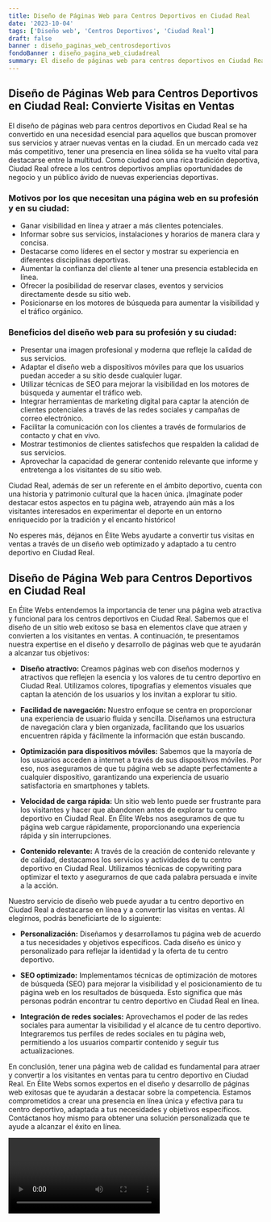```yaml
---
title: Diseño de Páginas Web para Centros Deportivos en Ciudad Real
date: '2023-10-04'
tags: ['Diseño web', 'Centros Deportivos', 'Ciudad Real']
draft: false
banner : diseño_paginas_web_centrosdeportivos
fondoBanner : diseño_pagina_web_ciudadreal
summary: El diseño de páginas web para centros deportivos en Ciudad Real se ha convertido en una necesidad esencial para aquellos que buscan promover sus servicios y atraer nuevas ventas en la ciudad. En un mercado cada vez más competitivo, tener una presencia en línea sólida se ha vuelto vital para destacarse entre la multitud. Como ciudad con una rica tradición deportiva, Ciudad Real ofrece a los centros deportivos amplias oportunidades de negocio y un público ávido de nuevas experiencias deportivas. 
---
```


## Diseño de Páginas Web para Centros Deportivos en Ciudad Real: Convierte Visitas en Ventas

El diseño de páginas web para centros deportivos en Ciudad Real se ha convertido en una necesidad esencial para aquellos que buscan promover sus servicios y atraer nuevas ventas en la ciudad. En un mercado cada vez más competitivo, tener una presencia en línea sólida se ha vuelto vital para destacarse entre la multitud. Como ciudad con una rica tradición deportiva, Ciudad Real ofrece a los centros deportivos amplias oportunidades de negocio y un público ávido de nuevas experiencias deportivas. 

### Motivos por los que necesitan una página web en su profesión y en su ciudad:

- Ganar visibilidad en línea y atraer a más clientes potenciales.
- Informar sobre sus servicios, instalaciones y horarios de manera clara y concisa.
- Destacarse como líderes en el sector y mostrar su experiencia en diferentes disciplinas deportivas.
- Aumentar la confianza del cliente al tener una presencia establecida en línea.
- Ofrecer la posibilidad de reservar clases, eventos y servicios directamente desde su sitio web.
- Posicionarse en los motores de búsqueda para aumentar la visibilidad y el tráfico orgánico.

### Beneficios del diseño web para su profesión y su ciudad:

- Presentar una imagen profesional y moderna que refleje la calidad de sus servicios.
- Adaptar el diseño web a dispositivos móviles para que los usuarios puedan acceder a su sitio desde cualquier lugar.
- Utilizar técnicas de SEO para mejorar la visibilidad en los motores de búsqueda y aumentar el tráfico web.
- Integrar herramientas de marketing digital para captar la atención de clientes potenciales a través de las redes sociales y campañas de correo electrónico.
- Facilitar la comunicación con los clientes a través de formularios de contacto y chat en vivo.
- Mostrar testimonios de clientes satisfechos que respalden la calidad de sus servicios.
- Aprovechar la capacidad de generar contenido relevante que informe y entretenga a los visitantes de su sitio web.

Ciudad Real, además de ser un referente en el ámbito deportivo, cuenta con una historia y patrimonio cultural que la hacen única. ¡Imagínate poder destacar estos aspectos en tu página web, atrayendo aún más a los visitantes interesados en experimentar el deporte en un entorno enriquecido por la tradición y el encanto histórico!

No esperes más, déjanos en Élite Webs ayudarte a convertir tus visitas en ventas a través de un diseño web optimizado y adaptado a tu centro deportivo en Ciudad Real.

<GifSeo />

<Cta />

## Diseño de Página Web para Centros Deportivos en Ciudad Real

En Élite Webs entendemos la importancia de tener una página web atractiva y funcional para los centros deportivos en Ciudad Real. Sabemos que el diseño de un sitio web exitoso se basa en elementos clave que atraen y convierten a los visitantes en ventas. A continuación, te presentamos nuestra expertise en el diseño y desarrollo de páginas web que te ayudarán a alcanzar tus objetivos:

- **Diseño atractivo:** Creamos páginas web con diseños modernos y atractivos que reflejen la esencia y los valores de tu centro deportivo en Ciudad Real. Utilizamos colores, tipografías y elementos visuales que captan la atención de los usuarios y los invitan a explorar tu sitio.

- **Facilidad de navegación:** Nuestro enfoque se centra en proporcionar una experiencia de usuario fluida y sencilla. Diseñamos una estructura de navegación clara y bien organizada, facilitando que los usuarios encuentren rápida y fácilmente la información que están buscando.

- **Optimización para dispositivos móviles:** Sabemos que la mayoría de los usuarios acceden a internet a través de sus dispositivos móviles. Por eso, nos aseguramos de que tu página web se adapte perfectamente a cualquier dispositivo, garantizando una experiencia de usuario satisfactoria en smartphones y tablets.

- **Velocidad de carga rápida:** Un sitio web lento puede ser frustrante para los visitantes y hacer que abandonen antes de explorar tu centro deportivo en Ciudad Real. En Élite Webs nos aseguramos de que tu página web cargue rápidamente, proporcionando una experiencia rápida y sin interrupciones.

- **Contenido relevante:** A través de la creación de contenido relevante y de calidad, destacamos los servicios y actividades de tu centro deportivo en Ciudad Real. Utilizamos técnicas de copywriting para optimizar el texto y asegurarnos de que cada palabra persuada e invite a la acción.

Nuestro servicio de diseño web puede ayudar a tu centro deportivo en Ciudad Real a destacarse en línea y a convertir las visitas en ventas. Al elegirnos, podrás beneficiarte de lo siguiente:

- **Personalización:** Diseñamos y desarrollamos tu página web de acuerdo a tus necesidades y objetivos específicos. Cada diseño es único y personalizado para reflejar la identidad y la oferta de tu centro deportivo.

- **SEO optimizado:** Implementamos técnicas de optimización de motores de búsqueda (SEO) para mejorar la visibilidad y el posicionamiento de tu página web en los resultados de búsqueda. Esto significa que más personas podrán encontrar tu centro deportivo en Ciudad Real en línea.

- **Integración de redes sociales:** Aprovechamos el poder de las redes sociales para aumentar la visibilidad y el alcance de tu centro deportivo. Integraremos tus perfiles de redes sociales en tu página web, permitiendo a los usuarios compartir contenido y seguir tus actualizaciones.

En conclusión, tener una página web de calidad es fundamental para atraer y convertir a los visitantes en ventas para tu centro deportivo en Ciudad Real. En Élite Webs somos expertos en el diseño y desarrollo de páginas web exitosas que te ayudarán a destacar sobre la competencia. Estamos comprometidos a crear una presencia en línea única y efectiva para tu centro deportivo, adaptada a tus necesidades y objetivos específicos. Contáctanos hoy mismo para obtener una solución personalizada que te ayude a alcanzar el éxito en línea.

<Video />

<CtaBot job='Centros Deportivos' city='Ciudad Real'/>

<Gmaps query='Ciudad Real+españa+maps' />